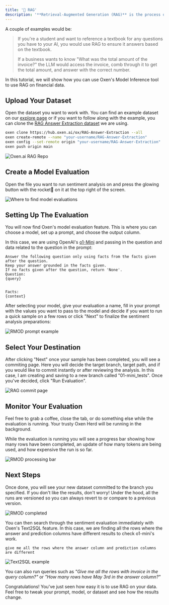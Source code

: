 ```yaml
---
title: '🧠 RAG'
description: '**Retrieval-Augmented Generation (RAG)** is the process of retrieving information that the AI does not have in its training data to answer a question. RAG is usually used to answer customer service questions, analyze legal documents, answer internal business questions, and much more.'
---
```


A couple of examples would be:
>
>If you're a student and want to reference a textbook for any questions you have to your AI, you would use RAG to ensure it answers based on the textbook.
>
>If a business wants to know "What was the total amount of the invoice?" the LLM would access the invoice, comb through it to get the total amount, and answer with the correct number.

In this tutorial, we will show how you can use Oxen's Model Inference tool to use RAG on financial data. 

## Upload Your Dataset

Open the dataset you want to work with. You can find an example dataset on our [explore page](https://www.oxen.ai/explore) or if you want to follow along with the example, you can clone the [RAG Answer Extraction dataset](https://www.oxen.ai/ox/RAG-Answer-Extraction) we are using.

```bash
oxen clone https://hub.oxen.ai/ox/RAG-Answer-Extraction --all
oxen create-remote --name "your-username/RAG-Answer-Extraction"
oxen config --set-remote origin "your-username/RAG-Answer-Extraction"
oxen push origin main
```

<img
  className="block"
  src="/images/rag_dataset.png"
  alt="Oxen.ai RAG Repo"
/>

## Create a Model Evaluation

Open the file you want to run sentiment analysis on and press the glowing button with the rocket🚀 on it at the top right of the screen.


<img
  className="block"
  src="/images/rmod_button.png"
  alt="Where to find model evaluations"
/>

## Setting Up The Evaluation

You will now find Oxen's model evaluation feature. This is where you can choose a model, set up a prompt, and choose the output column.

In this case, we are using OpenAI's [o1-Mini](https://platform.openai.com/docs/models/gpt-4o) and passing in the question and data related to the question in the prompt:

```
Answer the following question only using facts from the facts given after the question.
Keep your answer grounded in the facts given.
If no facts given after the question, return 'None'.
Question:
{query}


Facts:
{context}
```

After selecting your model, give your evaluation a name, fill in your prompt with the values you want to pass to the model and decide if you want to run a quick sample on a few rows or click "Next" to finalize the sentiment analysis preparations:

<img
  className="block"
  src="/images/rag_sample_responses.png"
  alt="RMOD prompt example"
/>

## Select Your Destination

After clicking "Next" once your sample has been completed, you will see a commiting page. Here you will decide the target branch, target path, and if you would like to commit instantly or after reviewing the analysis.
In this case, I am creating and saving to a new branch called "01-mini_tests". Once you've decided, click "Run Evaluation".

<img
  className="block"
  src="/images/rag_commit_page.png"
  alt="RAG commit page"
/>

## Monitor Your Evaluation

Feel free to grab a coffee, close the tab, or do something else while the evaluation is running. Your trusty Oxen Herd will be running in the background.

While the evaluation is running you will see a progress bar showing how many rows have been completed, an update of how many tokens are being used, and how expensive the run is so far.


<img
  className="block"
  src="/images/rag_status.png"
  alt="RMOD processing bar"
/>

## Next Steps

Once done, you will see your new dataset committed to the branch you specified. If you don't like the results, don't worry! Under the hood, all the runs are versioned so you can always revert to or compare to a previous version.


<img
  className="block"
  src="/images/rag_final.png"
  alt="RMOD completed"
/>

You can then search through the sentiment evaluation immediately with Oxen's Text2SQL feature. In this case, we are finding all the rows where the answer and prediction columns have different results to check o1-mini's work.

```
give me all the rows where the answer column and prediction columns are different

```

<img
  className="block"
  src="/images/RAG_t2s.png"
  alt="Text2SQL example"
/>

You can also run queries such as *"Give me all the rows with invoice in the query column?"* or *"How many rows have May 3rd in the answer column?"*

Congratulations! You've just seen how easy it is to use RAG on your data. Feel free to tweak your prompt, model, or dataset and see how the results change.